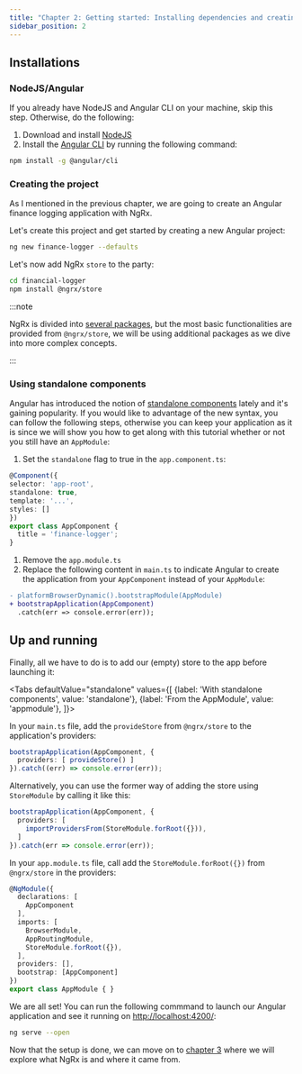 ```yaml
---
title: "Chapter 2: Getting started: Installing dependencies and creating the project"
sidebar_position: 2
---
```



## Installations

### NodeJS/Angular

If you already have NodeJS and Angular CLI on your machine, skip this step. Otherwise, do the following:

1. Download and install [NodeJS](https://nodejs.org)
1. Install the [Angular CLI](https://angular.io/cli) by running the following command:

  ```sh
  npm install -g @angular/cli
  ```

### Creating the project

As I mentioned in the previous chapter, we are going to create an Angular finance logging application with NgRx.

Let's create this project and get started by creating a new Angular project:

```sh
ng new finance-logger --defaults
```

Let's now add NgRx `store` to the party:

```sh
cd financial-logger
npm install @ngrx/store
```

:::note

NgRx is divided into [several packages](https://ngrx.io/docs#packages), but the most basic functionalities are provided from `@ngrx/store`, we will be using additional packages as we dive into more complex concepts.

:::

### Using standalone components

Angular has introduced the notion of [standalone components](https://angular.io/guide/standalone-components) lately and it's gaining popularity. If you would like to advantage of the new syntax, you can follow the following steps, otherwise you can keep your application as it is since we will show you how to get along with this tutorial whether or not you still have an `AppModule`:

1. Set the `standalone` flag to true in the `app.component.ts`:

  ```ts {3} title="app.component.ts"
  @Component({
  selector: 'app-root',
  standalone: true,
  template: '...',
  styles: []
  })
  export class AppComponent {
    title = 'finance-logger';
  }
  ```

1. Remove the `app.module.ts`
1. Replace the following content in `main.ts` to indicate Angular to create the application from your `AppComponent` instead of your `AppModule`:

```diff title="main.ts"
- platformBrowserDynamic().bootstrapModule(AppModule)
+ bootstrapApplication(AppComponent)
  .catch(err => console.error(err));
```

## Up and running

Finally, all we have to do is to add our (empty) store to the app before launching it:

<Tabs
    defaultValue="standalone"
    values={[
        {label: 'With standalone components', value: 'standalone'},
        {label: 'From the AppModule', value: 'appmodule'},
    ]}>
<TabItem value="standalone">

In your `main.ts` file, add the `provideStore` from `@ngrx/store` to the application's providers:

```ts {2} title="main.ts"
bootstrapApplication(AppComponent, {
  providers: [ provideStore() ]
}).catch((err) => console.error(err));
```

Alternatively, you can use the former way of adding the store using `StoreModule` by calling it like this:

```ts {2-4} title="main.ts"
bootstrapApplication(AppComponent, {
  providers: [
    importProvidersFrom(StoreModule.forRoot({})),
  ]
}).catch(err => console.error(err));
```

</TabItem>
<TabItem value="appmodule">

In your `app.module.ts` file, call add the `StoreModule.forRoot({})` from `@ngrx/store` in the providers:

```ts {8} title="app.module.ts"
@NgModule({
  declarations: [
    AppComponent
  ],
  imports: [
    BrowserModule,
    AppRoutingModule,
    StoreModule.forRoot({}),
  ],
  providers: [],
  bootstrap: [AppComponent]
})
export class AppModule { }
```

</TabItem>
</Tabs>

We are all set! You can run the following commmand to launch our Angular application and see it running on [http://localhost:4200/](http://localhost:4200/):

```sh
ng serve --open
```

Now that the setup is done, we can move on to [chapter 3](./chapter-3.md) where we will explore what NgRx is and where it came from.
